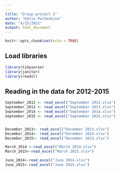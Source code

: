 ```yaml
---
---
title: "Group project 2"
author: "Katia Pechenkina"
date: "4/15/2021"
output: html_document
---
```


```r
knitr::opts_chunk$set(echo = TRUE)
```


## Load libraries 

```r
library(tidyverse)
library(janitor)
library(readxl)

```
## Reading in the data for 2012-2015

```r

September_2012 <- read_excel("September 2012.xlsx")
September_2013 <- read_excel("September 2013.xlsx")
September_2014 <- read_excel("September 2014.xlsx")
September_2015 <- read_excel("September 2015.xlsx")


December_2013<- read_excel("December 2013.xlsx")
December_2014<- read_excel("December 2014.xlsx")
December_2015<- read_excel("December 2015.xlsx")

March_2014 <-read_excel("March 2014.xlsx")
March_2015<-read_excel("March 2015.xlsx")

June_2014<-read_excel("June 2014.xlsx")
June_2015<-read_excel("June 2015.xlsx")


```